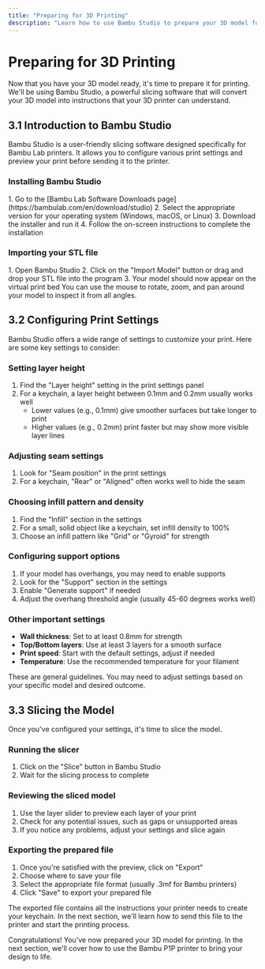 ```yaml
---
title: "Preparing for 3D Printing"
description: "Learn how to use Bambu Studio to prepare your 3D model for printing"
---
```



# Preparing for 3D Printing

Now that you have your 3D model ready, it's time to prepare it for printing. We'll be using Bambu Studio, a powerful slicing software that will convert your 3D model into instructions that your 3D printer can understand.

## 3.1 Introduction to Bambu Studio

Bambu Studio is a user-friendly slicing software designed specifically for Bambu Lab printers. It allows you to configure various print settings and preview your print before sending it to the printer.

### Installing Bambu Studio

<Steps>
1. Go to the [Bambu Lab Software Downloads page](https://bambulab.com/en/download/studio)
2. Select the appropriate version for your operating system (Windows, macOS, or Linux)
3. Download the installer and run it
4. Follow the on-screen instructions to complete the installation
</Steps>

### Importing your STL file

<Steps>
1. Open Bambu Studio
2. Click on the "Import Model" button or drag and drop your STL file into the program
3. Your model should now appear on the virtual print bed
</Steps>

<Callout type="tip">
  You can use the mouse to rotate, zoom, and pan around your model to inspect it from all angles.
</Callout>

## 3.2 Configuring Print Settings

Bambu Studio offers a wide range of settings to customize your print. Here are some key settings to consider:

### Setting layer height

1. Find the "Layer height" setting in the print settings panel
2. For a keychain, a layer height between 0.1mm and 0.2mm usually works well
   - Lower values (e.g., 0.1mm) give smoother surfaces but take longer to print
   - Higher values (e.g., 0.2mm) print faster but may show more visible layer lines

### Adjusting seam settings

1. Look for "Seam position" in the print settings
2. For a keychain, "Rear" or "Aligned" often works well to hide the seam

### Choosing infill pattern and density

1. Find the "Infill" section in the settings
2. For a small, solid object like a keychain, set infill density to 100%
3. Choose an infill pattern like "Grid" or "Gyroid" for strength

### Configuring support options

1. If your model has overhangs, you may need to enable supports
2. Look for the "Support" section in the settings
3. Enable "Generate support" if needed
4. Adjust the overhang threshold angle (usually 45-60 degrees works well)

### Other important settings

- **Wall thickness**: Set to at least 0.8mm for strength
- **Top/Bottom layers**: Use at least 3 layers for a smooth surface
- **Print speed**: Start with the default settings, adjust if needed
- **Temperature**: Use the recommended temperature for your filament

<Callout type="warning">
  These are general guidelines. You may need to adjust settings based on your specific model and desired outcome.
</Callout>

## 3.3 Slicing the Model

Once you've configured your settings, it's time to slice the model.

### Running the slicer

1. Click on the "Slice" button in Bambu Studio
2. Wait for the slicing process to complete

### Reviewing the sliced model

1. Use the layer slider to preview each layer of your print
2. Check for any potential issues, such as gaps or unsupported areas
3. If you notice any problems, adjust your settings and slice again

### Exporting the prepared file

1. Once you're satisfied with the preview, click on "Export"
2. Choose where to save your file
3. Select the appropriate file format (usually .3mf for Bambu printers)
4. Click "Save" to export your prepared file

<Callout type="info">
  The exported file contains all the instructions your printer needs to create your keychain. In the next section, we'll learn how to send this file to the printer and start the printing process.
</Callout>

Congratulations! You've now prepared your 3D model for printing. In the next section, we'll cover how to use the Bambu P1P printer to bring your design to life.